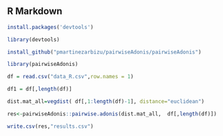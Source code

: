 ## R Markdown

```r
install.packages('devtools')
```
```r
library(devtools)
```

```r
install_github("pmartinezarbizu/pairwiseAdonis/pairwiseAdonis")
```

```r
library(pairwiseAdonis)
```

```r
df = read.csv("data_R.csv",row.names = 1)
```

```r
df1 = df[,length(df)]
```

```r
dist.mat_all=vegdist( df[,1:length(df)-1], distance="euclidean")
```

```r
res<-pairwiseAdonis::pairwise.adonis(dist.mat_all,  df[,length(df)])
```

```r
write.csv(res,"results.csv")
```


